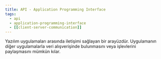 ```yaml
---
title: API - Application Programming Interface
tags:
  - api
  - application-programming-interface
  - [[client-server-communication]]
---
```


Yazılım uygulamaları arasında iletişimi sağlayan bir arayüzdür. Uygulamanın diğer uygulamalarla veri alışverişinde bulunmasını veya işlevlerini paylaşmasını mümkün kılar.
